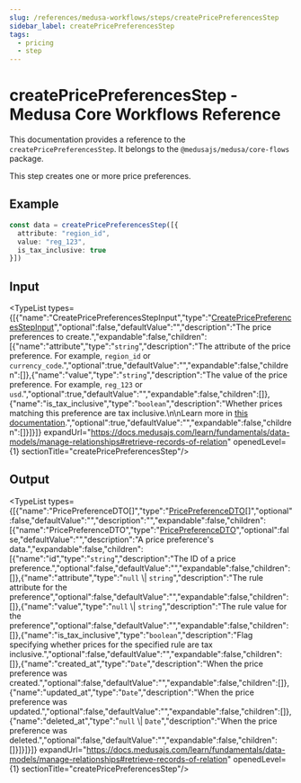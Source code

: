 ```yaml
---
slug: /references/medusa-workflows/steps/createPricePreferencesStep
sidebar_label: createPricePreferencesStep
tags:
  - pricing
  - step
---
```



# createPricePreferencesStep - Medusa Core Workflows Reference

This documentation provides a reference to the `createPricePreferencesStep`. It belongs to the `@medusajs/medusa/core-flows` package.

This step creates one or more price preferences.

## Example

```ts
const data = createPricePreferencesStep([{
  attribute: "region_id",
  value: "reg_123",
  is_tax_inclusive: true
}])
```

## Input

<TypeList types={[{"name":"CreatePricePreferencesStepInput","type":"[CreatePricePreferencesStepInput](../../../../types/core_flows.CreatePricePreferencesStepInput/page.mdx)","optional":false,"defaultValue":"","description":"The price preferences to create.","expandable":false,"children":[{"name":"attribute","type":"`string`","description":"The attribute of the price preference. For example, `region_id` or `currency_code`.","optional":true,"defaultValue":"","expandable":false,"children":[]},{"name":"value","type":"`string`","description":"The value of the price preference. For example, `reg_123` or `usd`.","optional":true,"defaultValue":"","expandable":false,"children":[]},{"name":"is_tax_inclusive","type":"`boolean`","description":"Whether prices matching this preference are tax inclusive.\n\nLearn more in [this documentation](https://docs.medusajs.com/resources/commerce-modules/pricing/tax-inclusive-pricing).","optional":true,"defaultValue":"","expandable":false,"children":[]}]}]} expandUrl="https://docs.medusajs.com/learn/fundamentals/data-models/manage-relationships#retrieve-records-of-relation" openedLevel={1} sectionTitle="createPricePreferencesStep"/>

## Output

<TypeList types={[{"name":"PricePreferenceDTO[]","type":"[PricePreferenceDTO](../../../../../pricing/interfaces/pricing.PricePreferenceDTO/page.mdx)[]","optional":false,"defaultValue":"","description":"","expandable":false,"children":[{"name":"PricePreferenceDTO","type":"[PricePreferenceDTO](../../../../../pricing/interfaces/pricing.PricePreferenceDTO/page.mdx)","optional":false,"defaultValue":"","description":"A price preference's data.","expandable":false,"children":[{"name":"id","type":"`string`","description":"The ID of a price preference.","optional":false,"defaultValue":"","expandable":false,"children":[]},{"name":"attribute","type":"`null` \\| `string`","description":"The rule attribute for the preference","optional":false,"defaultValue":"","expandable":false,"children":[]},{"name":"value","type":"`null` \\| `string`","description":"The rule value for the preference","optional":false,"defaultValue":"","expandable":false,"children":[]},{"name":"is_tax_inclusive","type":"`boolean`","description":"Flag specifying whether prices for the specified rule are tax inclusive.","optional":false,"defaultValue":"","expandable":false,"children":[]},{"name":"created_at","type":"`Date`","description":"When the price preference was created.","optional":false,"defaultValue":"","expandable":false,"children":[]},{"name":"updated_at","type":"`Date`","description":"When the price preference was updated.","optional":false,"defaultValue":"","expandable":false,"children":[]},{"name":"deleted_at","type":"`null` \\| `Date`","description":"When the price preference was deleted.","optional":false,"defaultValue":"","expandable":false,"children":[]}]}]}]} expandUrl="https://docs.medusajs.com/learn/fundamentals/data-models/manage-relationships#retrieve-records-of-relation" openedLevel={1} sectionTitle="createPricePreferencesStep"/>
